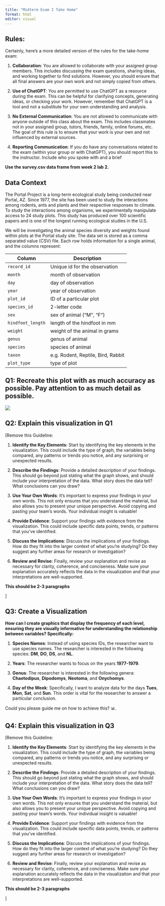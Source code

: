 ```yaml
---
title: "Midterm Exam I Take Home"
format: html
editor: visual
---
```



## Rules: 
Certainly, here's a more detailed version of the rules for the take-home exam:

1. **Collaboration**: You are allowed to collaborate with your assigned group members. This includes discussing the exam questions, sharing ideas, and working together to find solutions. However, you should ensure that all final answers are your own work and not simply copied from others.

2. **Use of ChatGPT**: You are permitted to use ChatGPT as a resource during the exam. This can be helpful for clarifying concepts, generating ideas, or checking your work. However, remember that ChatGPT is a tool and not a substitute for your own understanding and analysis.

3. **No External Communication**: You are not allowed to communicate with anyone outside of this class about the exam. This includes classmates not in your assigned group, tutors, friends, family, online forums, etc. The goal of this rule is to ensure that your work is your own and not influenced by external sources.

4. **Reporting Communication**: If you do have any conversations related to the exam (within your group or with ChatGPT), you should report this to the instructor. Include who you spoke with and a brief



**Use the survey.csv data frame from week 2 lab 2.**

## Data Context

The Portal Project is a long-term ecological study being conducted near Portal, AZ. Since 1977, the site has been used to study the interactions among rodents, ants and plants and their respective responses to climate. To study the interactions among organisms, we experimentally manipulate access to 24 study plots. This study has produced over 100 scientific papers and is one of the longest running ecological studies in the U.S.

We will be investigating the animal species diversity and weights found within plots at the Portal study site. The data set is stored as a comma separated value (CSV) file. Each row holds information for a single animal, and the columns represent:

| Column            | Description                        |
|-------------------|------------------------------------|
| `record_id`       | Unique id for the observation      |
| `month`           | month of observation               |
| `day`             | day of observation                 |
| `year`            | year of observation                |
| `plot_id`         | ID of a particular plot            |
| `species_id`      | 2-letter code                      |
| `sex`             | sex of animal ("M", "F")           |
| `hindfoot_length` | length of the hindfoot in mm       |
| `weight`          | weight of the animal in grams      |
| `genus`           | genus of animal                    |
| `species`         | species of animal                  |
| `taxon`           | e.g. Rodent, Reptile, Bird, Rabbit |
| `plot_type`       | type of plot                       |




## Q1: Recreate this plot with as much accuracy as possible. Pay attention to as much detail as possible.

![](recreate_image1.png)



## Q2: Explain this visualization in Q1

\[Remove this Guideline:

1.  **Identify the Key Elements**: Start by identifying the key elements in the visualization. This could include the type of graph, the variables being compared, any patterns or trends you notice, and any surprising or unexpected results.

2.  **Describe the Findings**: Provide a detailed description of your findings. This should go beyond just stating what the graph shows, and should include your interpretation of the data. What story does the data tell? What conclusions can you draw?

3.  **Use Your Own Words**: It's important to express your findings in your own words. This not only ensures that you understand the material, but also allows you to present your unique perspective. Avoid copying and pasting your team's words. Your individual insight is valuable!

4.  **Provide Evidence**: Support your findings with evidence from the visualization. This could include specific data points, trends, or patterns that you've identified.

5.  **Discuss the Implications**: Discuss the implications of your findings. How do they fit into the larger context of what you're studying? Do they suggest any further areas for research or investigation?

6.  **Review and Revise**: Finally, review your explanation and revise as necessary for clarity, coherence, and conciseness. Make sure your explanation accurately reflects the data in the visualization and that your interpretations are well-supported.

**This should be 2-3 paragraphs**

\]

## Q3: Create a Visualization

**How can I create graphics that display the frequency of each level, ensuring they are visually informative for understanding the relationship between variables? Specifically:**

1.  **Species Names**: Instead of using species IDs, the researcher want to use species names. The researcher is interested in the following species: **DM**, **DO**, **DS**, and **NL**.

2.  **Years**: The researcher wants to focus on the years **1977-1979**.

3.  **Genus**: The researcher is interested in the following genera: **Chaetodipus**, **Dipodomys**, **Neotoma**, and **Onychomys**.

4.  **Day of the Week**: Specifically, I want to analyze data for the days **Tues**, **Mon**, **Sat**, and **Sun**. This order is vital for the researcher to answer a particular conclusion.

Could you please guide me on how to achieve this? 📊.


## Q4: Explain this visualization in Q3

\[Remove this Guideline:

1.  **Identify the Key Elements**: Start by identifying the key elements in the visualization. This could include the type of graph, the variables being compared, any patterns or trends you notice, and any surprising or unexpected results.

2.  **Describe the Findings**: Provide a detailed description of your findings. This should go beyond just stating what the graph shows, and should include your interpretation of the data. What story does the data tell? What conclusions can you draw?

3.  **Use Your Own Words**: It's important to express your findings in your own words. This not only ensures that you understand the material, but also allows you to present your unique perspective. Avoid copying and pasting your team's words. Your individual insight is valuable!

4.  **Provide Evidence**: Support your findings with evidence from the visualization. This could include specific data points, trends, or patterns that you've identified.

5.  **Discuss the Implications**: Discuss the implications of your findings. How do they fit into the larger context of what you're studying? Do they suggest any further areas for research or investigation?

6.  **Review and Revise**: Finally, review your explanation and revise as necessary for clarity, coherence, and conciseness. Make sure your explanation accurately reflects the data in the visualization and that your interpretations are well-supported.

**This should be 2-3 paragraphs**

\]
